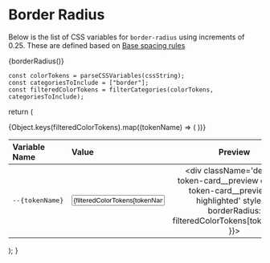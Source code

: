 
<Meta title="Design Tokens/Border Radius" />

# Border Radius

Below is the list of CSS variables for `border-radius` using increments of 0.25.
These are defined based on [Base spacing rules](?path=/docs/design-tokens-spacing--docs#base-spacing-rules)

{borderRadius()}

    const colorTokens = parseCSSVariables(cssString);
    const categoriesToInclude = ["border"];
    const filteredColorTokens = filterCategories(colorTokens, categoriesToInclude);

  return (
    <div class="design-token-card">
      <table>
        <thead>
          <tr>
            <th align="left" width="50%">Variable Name</th>
            <th align="left">Value</th>
            <th width="1%">Preview</th>
          </tr>
        </thead>
        <tbody>
          {Object.keys(filteredColorTokens).map((tokenName) => (
              <tr key={tokenName}>
                <td align="left"><pre>--{tokenName}</pre></td>
                <td align="left"><input type="text" readonly value={filteredColorTokens[tokenName]} /></td>
                <td align="center">
                  <div className='design-token-card__preview design-token-card__preview--highlighted' style={{ borderRadius: filteredColorTokens[tokenName] }}></div>
              </td>
              </tr>
            ))}
        </tbody>
      </table>
    </div>
  );
}